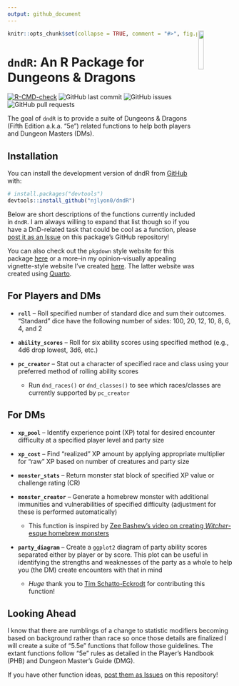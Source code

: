 ```yaml
---
output: github_document
---
```


<!-- README.md is generated from README.Rmd. Please edit that file -->

<img src="man/figures/dndR_hex.png" align = "right" width = "15%" />

```r
knitr::opts_chunk$set(collapse = TRUE, comment = "#>", fig.path = "man/figures/README-")
```

# `dndR`: An R Package for Dungeons & Dragons 

<!-- badges: start -->
[![R-CMD-check](https://github.com/njlyon0/dndR/workflows/R-CMD-check/badge.svg)](https://github.com/njlyon0/dndR/actions)
![GitHub last commit](https://img.shields.io/github/last-commit/njlyon0/dndR)
![GitHub issues](https://img.shields.io/github/issues-raw/njlyon0/dndR)
![GitHub pull requests](https://img.shields.io/github/issues-pr/njlyon0/dndR)
<!-- badges: end -->

The goal of `dndR` is to provide a suite of Dungeons & Dragons (Fifth Edition a.k.a. "5e") related functions to help both players and Dungeon Masters (DMs).

## Installation

You can install the development version of dndR from [GitHub](https://github.com/) with:

``` r
# install.packages("devtools")
devtools::install_github("njlyon0/dndR")
```

Below are short descriptions of the functions currently included in `dndR`. I am always willing to expand that list though so if you have a DnD-related task that could be cool as a function, please [post it as an Issue](https://github.com/njlyon0/dndR/issues) on this package's GitHub repository!

You can also check out the `pkgdown` style website for this package [here](https://njlyon0.github.io/dndR/) or a more--in my opinion--visually appealing vignette-style website I've created [here](https://njlyon0.github.io/dndR-website/). The latter website was created using [Quarto](https://quarto.org/).

## For Players and DMs

- **`roll`** -- Roll specified number of standard dice and sum their outcomes. "Standard" dice have the following number of sides: 100, 20, 12, 10, 8, 6, 4, and 2

- **`ability_scores`** -- Roll for six ability scores using specified method (e.g., 4d6 drop lowest, 3d6, etc.)

- **`pc_creator`** -- Stat out a character of specified race and class using your preferred method of rolling ability scores

    - Run `dnd_races()` or `dnd_classes()` to see which races/classes are currently supported by `pc_creator`

## For DMs

- **`xp_pool`** -- Identify experience point (XP) total for desired encounter difficulty at a specified player level and party size

- **`xp_cost`** -- Find "realized" XP amount by applying appropriate multiplier for "raw" XP based on number of creatures and party size

- **`monster_stats`** -- Return monster stat block of specified XP value or challenge rating (CR)

- **`monster_creator`** -- Generate a homebrew monster with additional immunities and vulnerabilities of specified difficulty (adjustment for these is performed automatically)

    - This function is inspired by [Zee Bashew's video on creating *Witcher*-esque homebrew monsters](https://www.youtube.com/watch?v=GhjkPv4qo5w)
    
- **`party_diagram`** -- Create a `ggplot2` diagram of party ability scores separated either by player or by score. This plot can be useful in identifying the strengths and weaknesses of the party as a whole to help you (the DM) create encounters with that in mind

    - _Huge_ thank you to [Tim Schatto-Eckrodt](https://kudusch.de/) for contributing this function!
    
## Looking Ahead

I know that there are rumblings of a change to statistic modifiers becoming based on background rather than race so once those details are finalized I will create a suite of "5.5e" functions that follow those guidelines. The extant functions follow "5e" rules as detailed in the Player's Handbook (PHB) and Dungeon Master's Guide (DMG).

If you have other function ideas, [post them as Issues](https://github.com/njlyon0/dndR/issues) on this repository!
